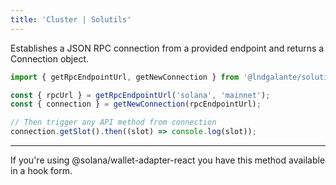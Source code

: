 ```yaml
---
title: 'Cluster | Solutils'
---
```



Establishes a JSON RPC connection from a provided endpoint and returns a Connection object.

```typescript {1,4}
import { getRpcEndpointUrl, getNewConnection } from '@lndgalante/solutils';

const { rpcUrl } = getRpcEndpointUrl('solana', 'mainnet');
const { connection } = getNewConnection(rpcEndpointUrl);

// Then trigger any API method from connection
connection.getSlot().then((slot) => console.log(slot));
```

---

<Callout type='warning' emoji='⚠️'>
  If you're using @solana/wallet-adapter-react you have this method available in a hook form.
</Callout>
